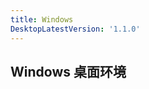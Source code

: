 ```yaml
---
title: Windows
DesktopLatestVersion: '1.1.0'
---
```



## Windows 桌面环境

<ServerMilkLogo />

<TwoTabSwitch one='国内下载' two='国外下载'>
	<div slot='tab1' class='p-2'>
		<DesktopDownload
			label='点击下载 Windows 桌面程序（国内地址）'
			os='windows'
			isGithub='false'
			os='windows'
		/>
	</div>
	<div slot='tab2' class='p-2'>
		<DesktopDownload
			label='点击下载 Windows 桌面程序（国外地址）'
			os='windows'
			isGithub='true'
			os='windows'
		/>
	</div>
</TwoTabSwitch>
